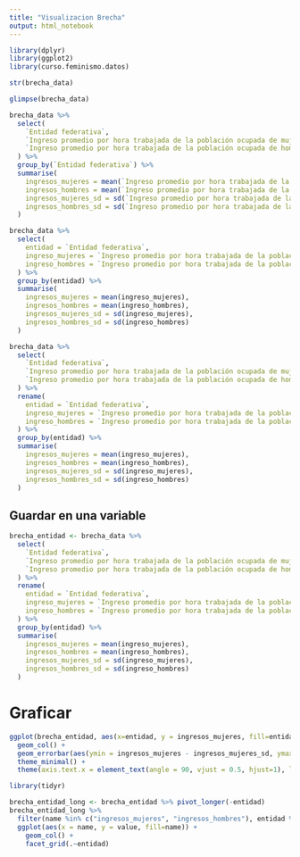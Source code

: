 ```yaml
---
title: "Visualizacion Brecha"
output: html_notebook
---
```


```r
library(dplyr)
library(ggplot2)
library(curso.feminismo.datos)
```


```r
str(brecha_data)
```

```r
glimpse(brecha_data)
```

```r
brecha_data %>% 
  select(
    `Entidad federativa`,
    `Ingreso promedio por hora trabajada de la población ocupada de mujeres`,
    `Ingreso promedio por hora trabajada de la población ocupada de hombres`
  ) %>% 
  group_by(`Entidad federativa`) %>% 
  summarise(
    ingresos_mujeres = mean(`Ingreso promedio por hora trabajada de la población ocupada de mujeres`),
    ingresos_hombres = mean(`Ingreso promedio por hora trabajada de la población ocupada de hombres`),
    ingresos_mujeres_sd = sd(`Ingreso promedio por hora trabajada de la población ocupada de mujeres`),
    ingresos_hombres_sd = sd(`Ingreso promedio por hora trabajada de la población ocupada de hombres`)
  )
```

```r
brecha_data %>% 
  select(
    entidad = `Entidad federativa`,
    ingreso_mujeres = `Ingreso promedio por hora trabajada de la población ocupada de mujeres`,
    ingreso_hombres = `Ingreso promedio por hora trabajada de la población ocupada de hombres`
  ) %>% 
  group_by(entidad) %>% 
  summarise(
    ingresos_mujeres = mean(ingreso_mujeres),
    ingresos_hombres = mean(ingreso_hombres),
    ingresos_mujeres_sd = sd(ingreso_mujeres),
    ingresos_hombres_sd = sd(ingreso_hombres)
  )
```

```r
brecha_data %>% 
  select(
    `Entidad federativa`,
    `Ingreso promedio por hora trabajada de la población ocupada de mujeres`,
    `Ingreso promedio por hora trabajada de la población ocupada de hombres`
  ) %>% 
  rename(
    entidad = `Entidad federativa`,
    ingreso_mujeres = `Ingreso promedio por hora trabajada de la población ocupada de mujeres`,
    ingreso_hombres = `Ingreso promedio por hora trabajada de la población ocupada de hombres`
  ) %>% 
  group_by(entidad) %>% 
  summarise(
    ingresos_mujeres = mean(ingreso_mujeres),
    ingresos_hombres = mean(ingreso_hombres),
    ingresos_mujeres_sd = sd(ingreso_mujeres),
    ingresos_hombres_sd = sd(ingreso_hombres)
  )
```

## Guardar en una variable

```r
brecha_entidad <- brecha_data %>% 
  select(
    `Entidad federativa`,
    `Ingreso promedio por hora trabajada de la población ocupada de mujeres`,
    `Ingreso promedio por hora trabajada de la población ocupada de hombres`
  ) %>% 
  rename(
    entidad = `Entidad federativa`,
    ingreso_mujeres = `Ingreso promedio por hora trabajada de la población ocupada de mujeres`,
    ingreso_hombres = `Ingreso promedio por hora trabajada de la población ocupada de hombres`
  ) %>% 
  group_by(entidad) %>% 
  summarise(
    ingresos_mujeres = mean(ingreso_mujeres),
    ingresos_hombres = mean(ingreso_hombres),
    ingresos_mujeres_sd = sd(ingreso_mujeres),
    ingresos_hombres_sd = sd(ingreso_hombres)
  )
```

# Graficar

```r
ggplot(brecha_entidad, aes(x=entidad, y = ingresos_mujeres, fill=entidad)) +
  geom_col() +
  geom_errorbar(aes(ymin = ingresos_mujeres - ingresos_mujeres_sd, ymax = ingresos_mujeres + ingresos_mujeres_sd)) +
  theme_minimal() +
  theme(axis.text.x = element_text(angle = 90, vjust = 0.5, hjust=1), legend.position = "none")
```


```r
library(tidyr)

brecha_entidad_long <- brecha_entidad %>% pivot_longer(-entidad)
brecha_entidad_long %>% 
  filter(name %in% c("ingresos_mujeres", "ingresos_hombres"), entidad %in% c("Durango", "Aguascalientes", "México")) %>% 
  ggplot(aes(x = name, y = value, fill=name)) +
    geom_col() +
    facet_grid(.~entidad)
```



